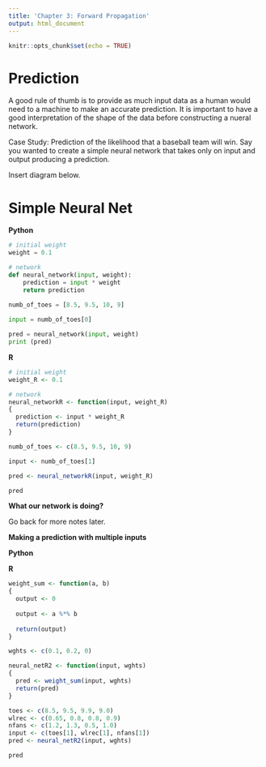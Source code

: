 ```yaml
---
title: 'Chapter 3: Forward Propagation'
output: html_document
---
```


```r
knitr::opts_chunk$set(echo = TRUE)
```


# Prediction

A good rule of thumb is to provide as much input data as a human would need to a machine to make an accurate prediction. It is important to have a good interpretation of the shape of the data before constructing a nueral network. 

Case Study: Prediction of the likelihood that a baseball team will win. 
Say you wanted to create a simple neural network that takes only on input and output producing a prediction. 

Insert diagram below. 

# Simple Neural Net

**Python**

```python
# initial weight 
weight = 0.1 

# network 
def neural_network(input, weight):
    prediction = input * weight
    return prediction
    
numb_of_toes = [8.5, 9.5, 10, 9]

input = numb_of_toes[0]

pred = neural_network(input, weight)
print (pred)
```

**R**

```r
# initial weight 
weight_R <- 0.1

# network
neural_networkR <- function(input, weight_R)
{
  prediction <- input * weight_R
  return(prediction)
}

numb_of_toes <- c(8.5, 9.5, 10, 9)

input <- numb_of_toes[1]

pred <- neural_networkR(input, weight_R)

pred
```

**What our network is doing?**

Go back for more notes later.



**Making a prediction with multiple inputs** 


**Python** 





**R**

```r
weight_sum <- function(a, b)
{
  output <- 0 
  
  output <- a %*% b
  
  return(output)
}

wghts <- c(0.1, 0.2, 0)

neural_netR2 <- function(input, wghts)
{
  pred <- weight_sum(input, wghts)
  return(pred)
}

toes <- c(8.5, 9.5, 9.9, 9.0)
wlrec <- c(0.65, 0.8, 0.8, 0.9)
nfans <- c(1.2, 1.3, 0.5, 1.0)
input <- c(toes[1], wlrec[1], nfans[1])
pred <- neural_netR2(input, wghts)

pred



```


